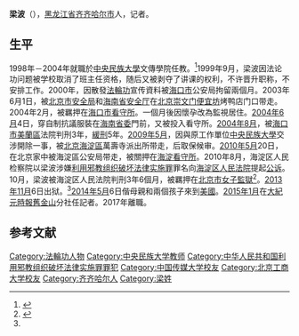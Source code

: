 {{Infobox_Person
|name = 梁波|image=File:梁波.jpg 
|box_width= 
|caption =梁波在香港 |occupation= |job2 = |period = |birth_name= |other_names = |foreign_names = |english_names = Anne Liang|Sex = 女|birth_date= {{birth year and age|1968|}}|birth_place= {{PRC}}[[齐齐哈尔|齐齐哈尔]]|death_date= |death_place= |nationality = {{PRC}}|residence = 旧金山|language= 中文|height = |weight = |party = |religion = |spouse = 薛孟春|parents = |relatives = |education=[[北京商学院|北京商学院]] 企业管理专业（1986-1990）
[[北京广播学院|北京广播学院]] 新闻系（1995-1998） |past = 中央民族大学文传学院  教师
[[大纪元时报|大纪元时报]] [[记者|记者]]|work = |awards= |website = http://xliangbo.blogspot.com/}}

'''梁波'''（{{bd|1968年|8月23日|}}），[[黑龙江省|黑龙江省]][[齐齐哈尔市|齐齐哈尔市]]人，记者。

==生平==
1998年－2004年就職於[[中央民族大學|中央民族大學]]文傳學院任教。<ref name=":0">{{Cite web|url = http://july.webhop.me/pk/index.php?url=1E1K12yvyEyNyjy50cyF0Y1C0V0J0Hyy0Uy50Z1619ydyK1ByZ0J11yN1p1r1s1yyMydygyey41Myd1f0GyEyy1K131LyN|title = 北京女教师坚持信仰遭两次绑架 停工资|accessdate = 2016-02-13|archive-date = 2016-02-16|archive-url = https://web.archive.org/web/20160216025202/http://july.webhop.me/pk/index.php?url=1E1K12yvyEyNyjy50cyF0Y1C0V0J0Hyy0Uy50Z1619ydyK1ByZ0J11yN1p1r1s1yyMydygyey41Myd1f0GyEyy1K131LyN|dead-url = yes}}</ref>1999年9月，梁波因法论功问题被学校取消了班主任资格，随后又被剥夺了讲课的权利，不许晋升职称，不安排工作。2000年，因散發[[法輪功|法輪功]]宣传資料被[[海口市|海口市]]公安局拘留兩個月。2003年6月1日，被[[北京市|北京市]][[安全局|安全局]]和[[海南省安全厅|海南省安全厅]]在[[北京|北京]][[崇文门|崇文门]][[便宜坊|便宜坊]]烤鸭店门口带走。2004年2月，被羈押在[[海口市看守所|海口市看守所]]。一個月後因懷孕改為監視居住。[[2004年6月|2004年6月]]4日，穿自制抗議服裝在[[海南省委|海南省委]]門前，又被投入看守所。[[2004年8月|2004年8月]]，被[[海口市|海口市]][[美蘭區|美蘭區]]法院判刑3年，[[緩刑|緩刑]]5年。[[2009年5月|2009年5月]]，因與原工作單位[[中央民族大學|中央民族大學]]交涉開除一事，被[[北京|北京]][[海淀區|海淀區]]萬壽寺派出所带走，后取保候审。[[2010年5月|2010年5月]]20日，在北京家中被海淀區公安局带走，被關押在[[海淀看守所|海淀看守所]]。2010年8月，海淀区人民检察院以梁波涉嫌[[利用邪教组织破坏法律实施罪|利用邪教组织破坏法律实施罪]]罪名向[[海淀区人民法院|海淀区人民法院]]提起[[公诉|公诉]]。10月，梁波被海淀区人民法院判刑3年6個月，被羈押在[[北京市女子監獄|北京市女子監獄]]<ref name=":3">{{Cite web|url = http://www.rfa.org/cantonese/news/dissident-11062013092257.html|title = 梁波出狱 诉说在狱中被性侵及精神虐待|accessdate = 2016-02-13|archive-date = 2016-02-16|archive-url = https://web.archive.org/web/20160216023447/http://www.rfa.org/cantonese/news/dissident-11062013092257.html|dead-url = no}}</ref>。[[2013年11月|2013年11月]]6日出狱。<ref name=":3" />[[2014年5月|2014年5月]]6日偕母親和兩個孩子來到[[美國|美國]]。[[2015年1月|2015年1月]]在[[大紀元時報|大紀元時報]][[舊金山|舊金山]]分社任記者。2017年離職。

== 参考文献 ==
{{Reflist}}
{{DEFAULTSORT:L}}
[[Category:法輪功人物|Category:法輪功人物]]
[[Category:中央民族大学教师|Category:中央民族大学教师]]
[[Category:中华人民共和国利用邪教组织破坏法律实施罪罪犯|Category:中华人民共和国利用邪教组织破坏法律实施罪罪犯]]
[[Category:中国传媒大学校友|Category:中国传媒大学校友]]
[[Category:北京工商大学校友|Category:北京工商大学校友]]
[[Category:齐齐哈尔人|Category:齐齐哈尔人]]
[[Category:梁姓|Category:梁姓]]